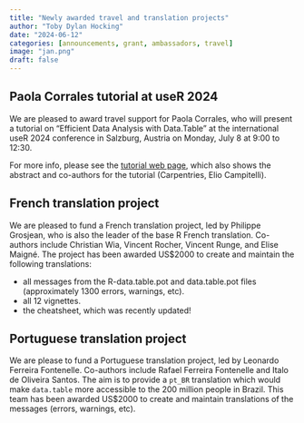```yaml
---
title: "Newly awarded travel and translation projects"
author: "Toby Dylan Hocking"
date: "2024-06-12"
categories: [announcements, grant, ambassadors, travel]
image: "jan.png"
draft: false
---
```


## Paola Corrales tutorial at useR 2024

We are pleased to award travel support for Paola Corrales, who will present a tutorial on "Efficient Data Analysis with Data.Table" at the international useR 2024 conference in Salzburg, Austria on Monday, July 8 at 9:00 to 12:30.

For more info, please see the [tutorial web page](https://userconf2024.sched.com/event/1c8yF/tutorial-efficient-data-analysis-with-datatable-paola-corrales-r-ladiesropenscicarpentries-elio-campitelli-universidad-de-buenos-aires-pre-registration-required), which also shows the abstract and co-authors for the tutorial (Carpentries, Elio Campitelli).

## French translation project

We are pleased to fund a French translation project, led by Philippe Grosjean, who is also the leader of the base R French translation. Co-authors include Christian Wia, Vincent Rocher, Vincent Runge, and Elise Maigné. The project has been awarded US$2000 to create and maintain the following translations:

* all messages from the R-data.table.pot and data.table.pot files (approximately 1300 errors, warnings, etc).
* all 12 vignettes.
* the cheatsheet, which was recently updated! 

## Portuguese translation project

We are please to fund a Portuguese translation project, led by Leonardo Ferreira Fontenelle. Co-authors include Rafael Ferreira Fontenelle and Italo de Oliveira Santos. The aim is to provide a `pt_BR` translation which would make `data.table` more accessible to the 200 million people in Brazil. This team has been awarded US$2000 to create and maintain translations of the messages (errors, warnings, etc).